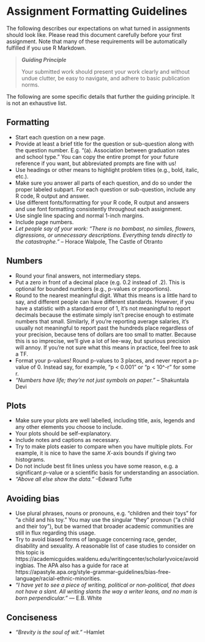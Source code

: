 # Assignment Formatting Guidelines  {.unnumbered}

The following describes our expectations on what turned in assignments should look like. Please read this document carefully before your first assignment. Note that many of these requirements will be automatically fulfilled if you use R Markdown.

> ***Guiding Principle***
>
> Your submitted work should present your work clearly and without undue clutter, be easy to navigate, and adhere to basic publication norms.

The following are some specific details that further the guiding principle. It is not an exhaustive list.

## Formatting

-   Start each question on a new page.
-   Provide at least a brief title for the question or sub-question along with the question number. E.g. "(a). Association between graduation rates and school type." You can copy the entire prompt for your future reference if you want, but abbreviated prompts are fine with us!
-   Use headings or other means to highlight problem titles (e.g., bold, italic, etc.).
-   Make sure you answer all parts of each question, and do so under the proper labeled subpart. For each question or sub-question, include any R code, R output and answer.
-   Use different fonts/formatting for your R code, R output and answers and use font formatting consistently throughout each assignment.
-   Use single line spacing and normal 1-inch margins.
-   Include page numbers.
-   *Let people say of your work: "There is no bombast, no similes, flowers, digressions, or unnecessary descriptions. Everything tends directly to the catastrophe."* -- Horace Walpole, The Castle of Otranto

## Numbers

-   Round your final answers, not intermediary steps.
-   Put a zero in front of a decimal place (e.g. 0.2 instead of .2). This is optional for bounded numbers (e.g., p-values or proportions).
-   Round to the nearest meaningful digit. What this means is a little hard to say, and different people can have different standards. However, if you have a statistic with a standard error of 1, it's not meaningful to report decimals because the estimate simply isn't precise enough to estimate numbers that small. Similarly, if you're reporting average salaries, it's usually not meaningful to report past the hundreds place regardless of your precision, because tens of dollars are too small to matter. Because this is so imprecise, we'll give a lot of lee-way, but spurious precision will annoy. If you're not sure what this means in practice, feel free to ask a TF.
-   Format your p-values! Round p-values to 3 places, and never report a p-value of 0. Instead say, for example, "p \< 0.001" or "p \< 10\^-r" for some r.
-   *"Numbers have life; they're not just symbols on paper."* -- Shakuntala Devi

## Plots

-   Make sure your plots are well labelled, including title, axis, legends and any other elements you choose to include.
-   Your plots should be self-explanatory.
-   Include notes and captions as necessary.
-   Try to make plots easier to compare when you have multiple plots. For example, it is nice to have the same $X$-axis bounds if giving two histograms.
-   Do not include best fit lines unless you have some reason, e.g. a significant $p$-value or a scientific basis for understanding an association.
-   *"Above all else show the data."* --Edward Tufte

## Avoiding bias

-   Use plural phrases, nouns or pronouns, e.g. "children and their toys" for "a child and his toy." You may use the singular "they" pronoun ("a child and their toy"), but be warned that broader academic communities are still in flux regarding this usage.
-   Try to avoid biased forms of language concerning race, gender, disability and sexuality. A reasonable list of case studies to consider on this topic is https://academicguides.waldenu.edu/writingcenter/scholarlyvoice/avoidingbias. The APA also has a guide for race at https://apastyle.apa.org/style-grammar-guidelines/bias-free-language/racial-ethnic-minorities.
-   *"I have yet to see a piece of writing, political or non-political, that does not have a slant. All writing slants the way a writer leans, and no man is born perpendicular."* ― E.B. White

## Conciseness

-   *"Brevity is the soul of wit."* --Hamlet
